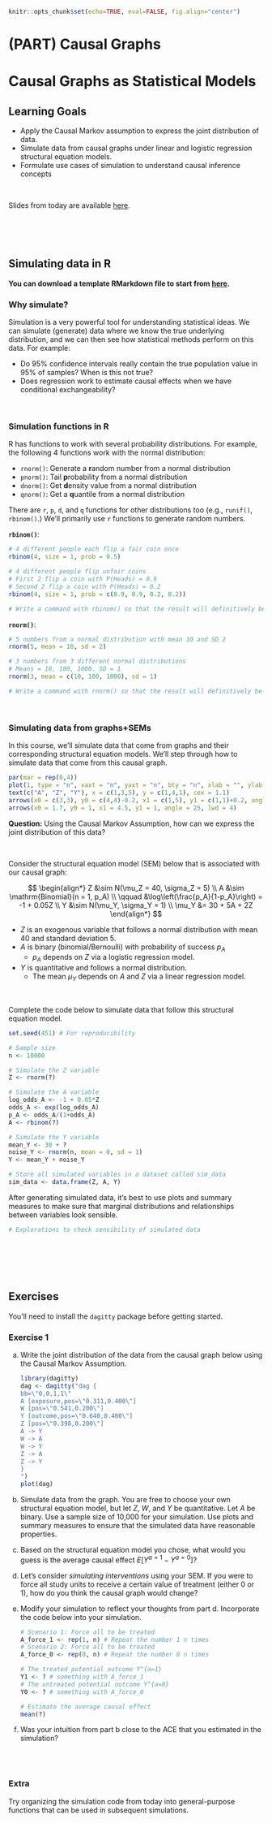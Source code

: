 ```r
knitr::opts_chunk$set(echo=TRUE, eval=FALSE, fig.align="center")
```

# (PART) Causal Graphs {-}

# Causal Graphs as Statistical Models

## Learning Goals {-}

- Apply the Causal Markov assumption to express the joint distribution of data.
- Simulate data from causal graphs under linear and logistic regression structural equation models.
- Formulate use cases of simulation to understand causal inference concepts

<br>

Slides from today are available [here](https://docs.google.com/presentation/d/1wfAzgLke1QJUHZsTomJ3nosAqhsvXUZTXLRqNOFlbeM/edit?usp=sharing).


<br><br><br>


## Simulating data in R {-}

**You can download a template RMarkdown file to start from [here](template_rmds/04-graphs-models.Rmd).**

### Why simulate? {-}

Simulation is a very powerful tool for understanding statistical ideas. We can simulate (generate) data where we know the true underlying distribution, and we can then see how statistical methods perform on this data. For example:

- Do 95% confidence intervals really contain the true population value in 95% of samples? When is this not true?
- Does regression work to estimate causal effects when we have conditional exchangeability?

<br>

### Simulation functions in R {-}

R has functions to work with several probability distributions. For example, the following 4 functions work with the normal distribution:

- `rnorm()`: Generate a **r**andom number from a normal distribution
- `pnorm()`: Tail **p**robability from a normal distribution
- `dnorm()`: Get **d**ensity value from a normal distribution
- `qnorm()`: Get a **q**uantile from a normal distribution

There are `r`, `p`, `d`, and `q` functions for other distributions too (e.g., `runif()`, `rbinom()`.) We'll primarily use `r` functions to generate random numbers.

**`rbinom()`**:

```r
# 4 different people each flip a fair coin once
rbinom(4, size = 1, prob = 0.5)

# 4 different people flip unfair coins
# First 2 flip a coin with P(Heads) = 0.9
# Second 2 flip a coin with P(Heads) = 0.2
rbinom(4, size = 1, prob = c(0.9, 0.9, 0.2, 0.2))

# Write a command with rbinom() so that the result will definitively be 1,0,1

```

**`rnorm()`**:

```r
# 5 numbers from a normal distribution with mean 10 and SD 2
rnorm(5, mean = 10, sd = 2)

# 3 numbers from 3 different normal distributions
# Means = 10, 100, 1000. SD = 1
rnorm(3, mean = c(10, 100, 1000), sd = 1)

# Write a command with rnorm() so that the result will definitively be 10,20

```

<br>

### Simulating data from graphs+SEMs {-}

In this course, we'll simulate data that come from graphs and their corresponding structural equation models. We'll step through how to simulate data that come from this causal graph.

```r
par(mar = rep(0,4))
plot(1, type = "n", xaxt = "n", yaxt = "n", bty = "n", xlab = "", ylab = "", xlim = c(0,6), ylim = c(1,4))
text(c("A", "Z", "Y"), x = c(1,3,5), y = c(1,4,1), cex = 1.1)
arrows(x0 = c(3,3), y0 = c(4,4)-0.2, x1 = c(1,5), y1 = c(1,1)+0.2, angle = 25, lwd = 4)
arrows(x0 = 1.7, y0 = 1, x1 = 4.5, y1 = 1, angle = 25, lwd = 4)
```

**Question:** Using the Causal Markov Assumption, how can we express the joint distribution of this data?

<br>

Consider the structural equation model (SEM) below that is associated with our causal graph:

$$
\begin{align*}
Z &\sim N(\mu_Z = 40, \sigma_Z = 5) \\
A &\sim \mathrm{Binomial}(n = 1, p_A) \\
\qquad &\log\left(\frac{p_A}{1-p_A}\right) = -1 + 0.05Z \\
Y &\sim N(\mu_Y, \sigma_Y = 1) \\
\mu_Y &= 30 + 5A + 2Z
\end{align*}
$$

- $Z$ is an exogenous variable that follows a normal distribution with mean 40 and standard deviation 5.
- $A$ is binary (binomial/Bernoulli) with probability of success $p_A$
    - $p_A$ depends on $Z$ via a logistic regression model.
- $Y$ is quantitative and follows a normal distribution.
    - The mean $\mu_Y$ depends on $A$ and $Z$ via a linear regression model.

<br>

Complete the code below to simulate data that follow this structural equation model.

```r
set.seed(451) # For reproducibility

# Sample size
n <- 10000

# Simulate the Z variable
Z <- rnorm(?)

# Simulate the A variable
log_odds_A <- -1 + 0.05*Z
odds_A <- exp(log_odds_A)
p_A <- odds_A/(1+odds_A)
A <- rbinom(?)

# Simulate the Y variable
mean_Y <- 30 + ?
noise_Y <- rnorm(n, mean = 0, sd = 1)
Y <- mean_Y + noise_Y

# Store all simulated variables in a dataset called sim_data
sim_data <- data.frame(Z, A, Y)
```

After generating simulated data, it's best to use plots and summary measures to make sure that marginal distributions and relationships between variables look sensible.

```r
# Explorations to check sensibility of simulated data
```


<br><br><br><br>

## Exercises {-}

You'll need to install the `dagitty` package before getting started.

### Exercise 1 {-}

a. Write the joint distribution of the data from the causal graph below using the Causal Markov Assumption.

    ```r
    library(dagitty)
    dag <- dagitty("dag {
    bb=\"0,0,1,1\"
    A [exposure,pos=\"0.311,0.400\"]
    W [pos=\"0.541,0.200\"]
    Y [outcome,pos=\"0.640,0.400\"]
    Z [pos=\"0.398,0.200\"]
    A -> Y
    W -> A
    W -> Y
    Z -> A
    Z -> Y
    }
    ")
    plot(dag)
    ```

b. Simulate data from the graph. You are free to choose your own structural equation model, but let $Z$, $W$, and $Y$ be quantitative. Let $A$ be binary. Use a sample size of 10,000 for your simulation. Use plots and summary measures to ensure that the simulated data have reasonable properties.

c. Based on the structural equation model you chose, what would you guess is the average causal effect $E[Y^{a=1} - Y^{a=0}]$?

d. Let's consider *simulating interventions* using your SEM. If you were to force all study units to receive a certain value of treatment (either 0 or 1), how do you think the causal graph would change?

e. Modify your simulation to reflect your thoughts from part d. Incorporate the code below into your simulation. 

    ```r
    # Scenario 1: Force all to be treated
    A_force_1 <- rep(1, n) # Repeat the number 1 n times
    # Scenario 2: Force all to be treated
    A_force_0 <- rep(0, n) # Repeat the number 0 n times

    # The treated potential outcome Y^{a=1}
    Y1 <- ? # something with A_force_1
    # The untreated potential outcome Y^{a=0}
    Y0 <- ? # something with A_force_0

    # Estimate the average causal effect
    mean(?)
    ```

f. Was your intuition from part b close to the ACE that you estimated in the simulation?


<br><br>


### Extra {-}

Try organizing the simulation code from today into general-purpose functions that can be used in subsequent simulations.
